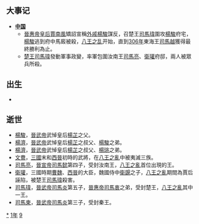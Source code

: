 {{yearTOC|291|西晋'''[[永平_(晋惠帝)|永平]]元年'''，'''[[元康_(晋惠帝)|元康]]元年'''}}

== 大事记 ==
*'''[[中国|中国]]'''
**[[晉惠帝|晉惠帝]][[皇后|皇后]][[賈南風|賈南風]]矯詔宣稱[[外戚|外戚]][[楊駿|楊駿]]謀反，召楚王[[司馬瑋|司馬瑋]]圍攻[[楊駿|楊駿]]府宅，[[楊駿|楊駿]]逃到府中馬廄被殺，[[八王之乱|八王之乱]]开始，直到[[306年|306年]]東海王[[司馬越|司馬越]]獲得最終勝利為止。
**[[楚王|楚王]][[司馬瑋|司馬瑋]]發動軍事政變，率軍包圍汝南王[[司馬亮|司馬亮]]、[[衛瓘|衛瓘]]府邸，兩人被眾兵所殺。 

== 出生 ==
*

== 逝世 ==
{{Wikisource year mention}}
*[[楊駿|楊駿]]，[[晉武帝|晉武帝]]武悼皇后[[楊芷|楊芷]]之父。
*[[楊濟|楊濟]]，[[晉武帝|晉武帝]]武悼皇后[[楊芷|楊芷]]之叔父、[[楊駿|楊駿]]之弟。
*[[楊濟|楊濟]]，[[晉武帝|晉武帝]]武悼皇后[[楊芷|楊芷]]之叔父、[[楊珧|楊珧]]之弟。
*[[文鴦|文鴦]]，[[三國|三國]]末和[[西晉|西晉]]初時的武將，在[[八王之亂|八王之亂]]中被夷滅三族。
*[[司馬亮|司馬亮]]，[[晉宣帝|晉宣帝]][[司馬懿|司馬懿]]第四子，受封汝南王，[[八王之亂|八王之亂]]首位出現的王。
*[[衛瓘|衛瓘]]，三國時期[[曹魏|曹魏]]、[[西晉|西晉]]的大臣，魏國侍中[[衛覬|衛覬]]之子，[[八王之亂|八王之亂]]期間為賈后誣陷，被楚王[[司馬瑋|司馬瑋]]殺害。
*[[司馬瑋|司馬瑋]]，[[晉武帝|晉武帝]][[司馬炎|司馬炎]]第五子，[[晉惠帝|晉惠帝]][[司馬衷|司馬衷]]之弟，受封楚王，[[八王之亂|八王之亂]]其中一王。
*[[司馬柬|司馬柬]]，[[晉武帝|晉武帝]][[司馬炎|司馬炎]]第三子，受封秦王。

[[Category:291年|*]]
[[Category:290年代|1年]]
[[Category:3世纪各年|9]]